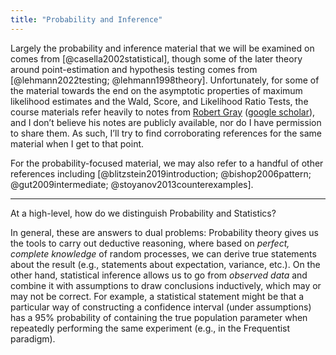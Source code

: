 ```yaml
---
title: "Probability and Inference"
---
```


Largely the probability and inference material that we will be examined on 
comes from [@casella2002statistical], though some of the later theory around 
point-estimation and hypothesis testing comes from [@lehmann2022testing; @lehmann1998theory]. Unfortunately, for some of the material towards the end on 
the asymptotic properties of maximum likelihood estimates and the Wald, Score, and Likelihood Ratio Tests, the course materials refer heavily to notes from [Robert Gray](https://www.hsph.harvard.edu/profile/robert-gray/) ([google scholar](https://scholar.google.com/citations?user=QyY7JGIAAAAJ&hl=en&oi=sra)), and I don't believe his 
notes are publicly available, nor do I have permission to share them. As such, I'll 
try to find corroborating references for the same material when I get to that point. 

For the probability-focused material, we may also refer to a handful of other references
including [@blitzstein2019introduction; @bishop2006pattern; @gut2009intermediate; @stoyanov2013counterexamples]. 

--- 

At a high-level, how do we distinguish Probability and Statistics? 

In general, these are answers to dual problems:  Probability theory gives 
us the tools to carry out deductive reasoning, where based on _perfect, complete knowledge_ of 
random processes, we can derive true statements about the result (e.g., statements
about expectation, variance, etc.). On the other hand, statistical inference
allows us to go from _observed data_ and combine it with assumptions to 
draw conclusions inductively, which may or may not be correct. For example, a
statistical statement might be that a particular way of constructing a confidence interval 
(under assumptions) has a 95% probability of containing the true population parameter when 
repeatedly performing the same experiment (e.g., in the Frequentist paradigm). 

